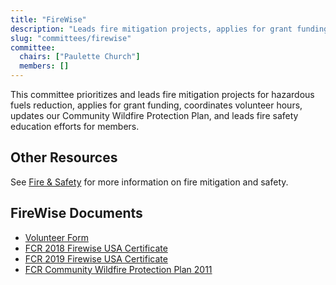 ```yaml
---
title: "FireWise"
description: "Leads fire mitigation projects, applies for grant funding, and promotes fire safety education."
slug: "committees/firewise"
committee:
  chairs: ["Paulette Church"]
  members: []
---
```



<CommitteeMembers frontmatter={frontmatter} />

This committee prioritizes and leads fire mitigation projects for hazardous fuels reduction, applies for grant funding, coordinates volunteer hours, updates our Community Wildfire Protection Plan, and leads fire safety education efforts for members.

## Other Resources

See [Fire & Safety](/fire_safety/) for more information on fire mitigation and safety.

## FireWise Documents

- [Volunteer Form](/uploads/2016/03/firewise-vol-form.pdf)
- [FCR 2018 Firewise USA Certificate](/uploads/2016/03/FCR-2018-Firewise-USA-Certificate.pdf)
- [FCR 2019 Firewise USA Certificate](/uploads/2016/03/Falls-Creek-Ranch-2019-Certificate.pdf)
- [FCR Community Wildfire Protection Plan 2011](/uploads/2016/03/FCR-Community-Wildfire-Protection-Plan-2011.pdf)


<FileHistory file="src/content/docs/committees/firewise.mdx" />